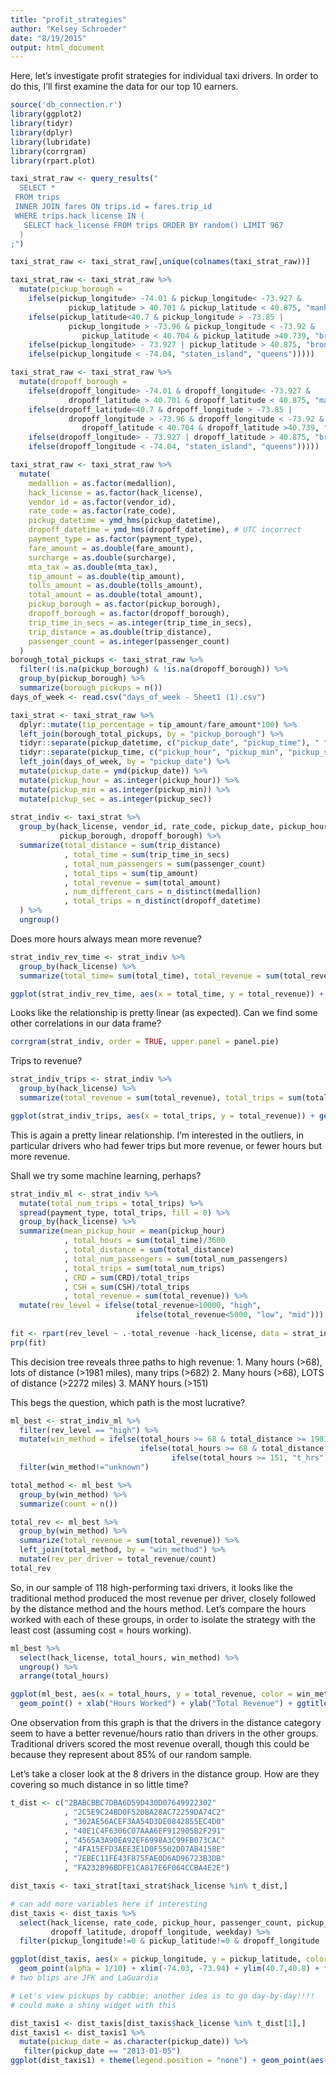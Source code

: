 ```yaml
---
title: "profit_strategies"
author: "Kelsey Schroeder"
date: "8/19/2015"
output: html_document
---
```


Here, let's investigate profit strategies for individual taxi drivers.  In order to do this, I'll first examine the data for our top 10 earners.

```r
source('db_connection.r')
library(ggplot2)
library(tidyr)
library(dplyr)
library(lubridate)
library(corrgram)
library(rpart.plot)
```

```r
taxi_strat_raw <- query_results("
  SELECT *
 FROM trips
 INNER JOIN fares ON trips.id = fares.trip_id
 WHERE trips.hack_license IN (
   SELECT hack_license FROM trips ORDER BY random() LIMIT 967
  )
;")

taxi_strat_raw <- taxi_strat_raw[,unique(colnames(taxi_strat_raw))]

taxi_strat_raw <- taxi_strat_raw %>% 
  mutate(pickup_borough = 
    ifelse(pickup_longitude> -74.01 & pickup_longitude< -73.927 & 
             pickup_latitude > 40.701 & pickup_latitude < 40.875, "manhattan", 
    ifelse(pickup_latitude<40.7 & pickup_longitude > -73.85 | 
             pickup_longitude > -73.96 & pickup_longitude < -73.92 & 
                pickup_latitude < 40.704 & pickup_latitude >40.739, "brooklyn", 
    ifelse(pickup_longitude> - 73.927 | pickup_latitude > 40.875, "bronx",
    ifelse(pickup_longitude < -74.04, "staten_island", "queens")))))

taxi_strat_raw <- taxi_strat_raw %>% 
  mutate(dropoff_borough = 
    ifelse(dropoff_longitude> -74.01 & dropoff_longitude< -73.927 & 
             dropoff_latitude > 40.701 & dropoff_latitude < 40.875, "manhattan", 
    ifelse(dropoff_latitude<40.7 & dropoff_longitude > -73.85 | 
             dropoff_longitude > -73.96 & dropoff_longitude < -73.92 & 
                dropoff_latitude < 40.704 & dropoff_latitude >40.739, "brooklyn", 
    ifelse(dropoff_longitude> - 73.927 | dropoff_latitude > 40.875, "bronx",
    ifelse(dropoff_longitude < -74.04, "staten_island", "queens")))))

taxi_strat_raw <- taxi_strat_raw %>% 
  mutate(
    medallion = as.factor(medallion),
    hack_license = as.factor(hack_license),
    vendor_id = as.factor(vendor_id),
    rate_code = as.factor(rate_code),
    pickup_datetime = ymd_hms(pickup_datetime),
    dropoff_datetime = ymd_hms(dropoff_datetime), # UTC incorrect
    payment_type = as.factor(payment_type),
    fare_amount = as.double(fare_amount),
    surcharge = as.double(surcharge),
    mta_tax = as.double(mta_tax),
    tip_amount = as.double(tip_amount),
    tolls_amount = as.double(tolls_amount),
    total_amount = as.double(total_amount),
    pickup_borough = as.factor(pickup_borough),
    dropoff_borough = as.factor(dropoff_borough),
    trip_time_in_secs = as.integer(trip_time_in_secs),
    trip_distance = as.double(trip_distance),
    passenger_count = as.integer(passenger_count)
  )
borough_total_pickups <- taxi_strat_raw %>% 
  filter(!is.na(pickup_borough) & !is.na(dropoff_borough)) %>% 
  group_by(pickup_borough) %>% 
  summarize(borough_pickups = n())
days_of_week <- read.csv("days_of_week - Sheet1 (1).csv")

taxi_strat <- taxi_strat_raw %>% 
  dplyr::mutate(tip_percentage = tip_amount/fare_amount*100) %>%
  left_join(borough_total_pickups, by = "pickup_borough") %>% 
  tidyr::separate(pickup_datetime, c("pickup_date", "pickup_time"), " ") %>%
  tidyr::separate(pickup_time, c("pickup_hour", "pickup_min", "pickup_sec"), ":") %>% 
  left_join(days_of_week, by = "pickup_date") %>% 
  mutate(pickup_date = ymd(pickup_date)) %>% 
  mutate(pickup_hour = as.integer(pickup_hour)) %>% 
  mutate(pickup_min = as.integer(pickup_min)) %>% 
  mutate(pickup_sec = as.integer(pickup_sec))
  
strat_indiv <- taxi_strat %>% 
  group_by(hack_license, vendor_id, rate_code, pickup_date, pickup_hour, payment_type, 
           pickup_borough, dropoff_borough) %>% 
  summarize(total_distance = sum(trip_distance)
            , total_time = sum(trip_time_in_secs)
            , total_num_passengers = sum(passenger_count)
            , total_tips = sum(tip_amount)
            , total_revenue = sum(total_amount)
            , num_different_cars = n_distinct(medallion)
            , total_trips = n_distinct(dropoff_datetime)
  ) %>% 
  ungroup() 
```

Does more hours always mean more revenue?

```r
strat_indiv_rev_time <- strat_indiv %>% 
  group_by(hack_license) %>% 
  summarize(total_time= sum(total_time), total_revenue = sum(total_revenue))

ggplot(strat_indiv_rev_time, aes(x = total_time, y = total_revenue)) + geom_point()
```

Looks like the relationship is pretty linear (as expected).  Can we find some other correlations in our data frame?

```r
corrgram(strat_indiv, order = TRUE, upper.panel = panel.pie)
```

Trips to revenue?
```r
strat_indiv_trips <- strat_indiv %>% 
  group_by(hack_license) %>% 
  summarize(total_revenue = sum(total_revenue), total_trips = sum(total_trips))

ggplot(strat_indiv_trips, aes(x = total_trips, y = total_revenue)) + geom_point()
```

This is again a pretty linear relationship.  I'm interested in the outliers, in particular drivers who had fewer trips but more revenue, or fewer hours but more revenue.

Shall we try some machine learning, perhaps?

```r
strat_indiv_ml <- strat_indiv %>% 
  mutate(total_num_trips = total_trips) %>% 
  spread(payment_type, total_trips, fill = 0) %>%
  group_by(hack_license) %>% 
  summarize(mean_pickup_hour = mean(pickup_hour)
            , total_hours = sum(total_time)/3600
            , total_distance = sum(total_distance)
            , total_num_passengers = sum(total_num_passengers)
            , total_trips = sum(total_num_trips)
            , CRD = sum(CRD)/total_trips
            , CSH = sum(CSH)/total_trips
            , total_revenue = sum(total_revenue)) %>% 
  mutate(rev_level = ifelse(total_revenue>10000, "high", 
                            ifelse(total_revenue<5000, "low", "mid")))
  
fit <- rpart(rev_level ~ .-total_revenue -hack_license, data = strat_indiv_ml, method = "class")
prp(fit)
```

This decision tree reveals three paths to high revenue:
1. Many hours (>68), lots of distance (>1981 miles), many trips (>682)
2. Many hours (>68), LOTS of distance (>2272 miles)
3. MANY hours (>151)

This begs the question, which path is the most lucrative?

```r
ml_best <- strat_indiv_ml %>% 
  filter(rev_level == "high") %>% 
  mutate(win_method = ifelse(total_hours >= 68 & total_distance >= 1981 & total_trips >= 682, "t_trad", 
                             ifelse(total_hours >= 68 & total_distance >= 2272, "t_dist",
                                    ifelse(total_hours >= 151, "t_hrs", "unknown")))) %>% 
  filter(win_method!="unknown") 

total_method <- ml_best %>% 
  group_by(win_method) %>% 
  summarize(count = n())

total_rev <- ml_best %>% 
  group_by(win_method) %>% 
  summarize(total_revenue = sum(total_revenue)) %>% 
  left_join(total_method, by = "win_method") %>% 
  mutate(rev_per_driver = total_revenue/count)
total_rev
```

So, in our sample of 118 high-performing taxi drivers, it looks like the traditional method produced the most revenue per driver, closely followed by the distance method and the hours method. Let's compare the hours worked with each of these groups, in order to isolate the strategy with the least cost (assuming cost = hours working).

```r

ml_best %>% 
  select(hack_license, total_hours, win_method) %>% 
  ungroup() %>% 
  arrange(total_hours)

ggplot(ml_best, aes(x = total_hours, y = total_revenue, color = win_method, group = win_method)) + 
  geom_point() + xlab("Hours Worked") + ylab("Total Revenue") + ggtitle("High Performing NYC Cab Drivers, January 2013")
```

One observation from this graph is that the drivers in the distance category seem to have a better revenue/hours ratio than drivers in the other groups.  Traditional drivers scored the most revenue overall, though this could be because they represent about 85% of our random sample.

Let's take a closer look at the 8 drivers in the distance group.  How are they covering so much distance in so little time?

```r
t_dist <- c("2BABCBBC7DBA6D59D430D07649922302"
            , "2C5E9C24BD0F520BA28AC72259DA74C2"
            , "302AE56ACEF3AA54D3DE0842855EC4D0"
            , "40E1C4F6306C07AAA6EF912905B2F291"
            , "4565A3A90EA92EF6998A3C99FB073CAC"
            , "4FA15EFD3AEE3E1D0F5502D07AB4158E"
            , "7EBEC11FE43F875FAE0D6AD96723B3DB"
            , "FA232B96BDFE1CA817E6F064CCBA4E2E")

dist_taxis <- taxi_strat[taxi_strat$hack_license %in% t_dist,]

# can add more variables here if interesting
dist_taxis <- dist_taxis %>% 
  select(hack_license, rate_code, pickup_hour, passenger_count, pickup_longitude, pickup_latitude, 
         dropoff_latitude, dropoff_longitude, weekday) %>% 
  filter(pickup_longitude!=0 & pickup_latitude!=0 & dropoff_longitude !=0 & dropoff_latitude !=0)

ggplot(dist_taxis, aes(x = pickup_longitude, y = pickup_latitude, color = hack_license, group = hack_license)) + 
  geom_point(alpha = 1/10) + xlim(-74.03, -73.94) + ylim(40.7,40.8) + theme(legend.position="none")
# two blips are JFK and LaGuardia

# Let's view pickups by cabbie: another idea is to go day-by-day!!!!
# could make a shiny widget with this

dist_taxis1 <- dist_taxis[dist_taxis$hack_license %in% t_dist[1],]
dist_taxis1 <- dist_taxis1 %>% 
  mutate(pickup_date = as.character(pickup_date)) %>% 
   filter(pickup_date == "2013-01-05")
ggplot(dist_taxis1) + theme(legend.position = "none") + geom_point(aes(x = pickup_longitude, y = pickup_latitude), color = "red") + geom_point(aes(x = dropoff_longitude, y = dropoff_latitude), color = "blue")

```
